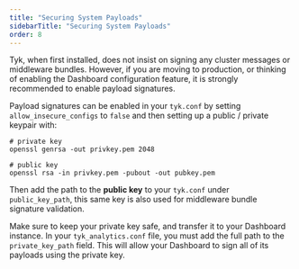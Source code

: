```yaml
---
title: "Securing System Payloads"
sidebarTitle: "Securing System Payloads"
order: 8
---
```


Tyk, when first installed, does not insist on signing any cluster messages or middleware bundles. However, if you are moving to production, or thinking of enabling the Dashboard configuration feature, it is strongly recommended to enable payload signatures.

Payload signatures can be enabled in your `tyk.conf` by setting `allow_insecure_configs` to `false` and then setting up a public / private keypair with:

```{.copyWrapper}
# private key
openssl genrsa -out privkey.pem 2048

# public key
openssl rsa -in privkey.pem -pubout -out pubkey.pem
```

Then add the path to the **public key** to your `tyk.conf` under `public_key_path`, this same key is also used for middleware bundle signature validation.

Make sure to keep your private key safe, and transfer it to your Dashboard instance. In your `tyk_analytics.conf` file, you must add the full path to the `private_key_path` field. This will allow your Dashboard to sign all of its payloads using the private key.